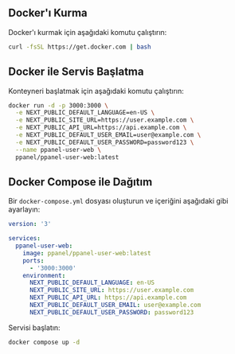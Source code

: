 ## Docker'ı Kurma

Docker'ı kurmak için aşağıdaki komutu çalıştırın:

```bash
curl -fsSL https://get.docker.com | bash
```

## Docker ile Servis Başlatma

Konteyneri başlatmak için aşağıdaki komutu çalıştırın:

```bash
docker run -d -p 3000:3000 \
  -e NEXT_PUBLIC_DEFAULT_LANGUAGE=en-US \
  -e NEXT_PUBLIC_SITE_URL=https://user.example.com \
  -e NEXT_PUBLIC_API_URL=https://api.example.com \
  -e NEXT_PUBLIC_DEFAULT_USER_EMAIL=user@example.com \
  -e NEXT_PUBLIC_DEFAULT_USER_PASSWORD=password123 \
  --name ppanel-user-web \
  ppanel/ppanel-user-web:latest
```

## Docker Compose ile Dağıtım

Bir `docker-compose.yml` dosyası oluşturun ve içeriğini aşağıdaki gibi ayarlayın:

```yaml
version: '3'

services:
  ppanel-user-web:
    image: ppanel/ppanel-user-web:latest
    ports:
      - '3000:3000'
    environment:
      NEXT_PUBLIC_DEFAULT_LANGUAGE: en-US
      NEXT_PUBLIC_SITE_URL: https://user.example.com
      NEXT_PUBLIC_API_URL: https://api.example.com
      NEXT_PUBLIC_DEFAULT_USER_EMAIL: user@example.com
      NEXT_PUBLIC_DEFAULT_USER_PASSWORD: password123
```

Servisi başlatın:

```bash
docker compose up -d
```



<Giscus />
